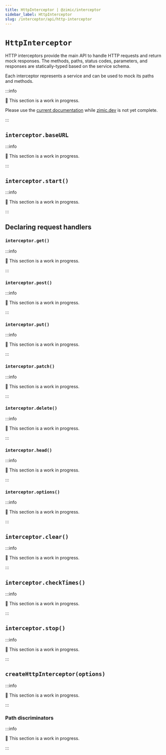 ```yaml
---
title: HttpInterceptor | @zimic/interceptor
sidebar_label: HttpInterceptor
slug: /interceptor/api/http-interceptor
---
```


# `HttpInterceptor`

HTTP interceptors provide the main API to handle HTTP requests and return mock responses. The methods, paths, status
codes, parameters, and responses are statically-typed based on the service schema.

Each interceptor represents a service and can be used to mock its paths and methods.

:::info

🚧 This section is a work in progress.

Please use the [current documentation](https://github.com/zimicjs/zimic/wiki) while [zimic.dev](/) is not yet complete.

:::

## `interceptor.baseURL`

:::info

🚧 This section is a work in progress.

:::

## `interceptor.start()`

:::info

🚧 This section is a work in progress.

:::

## Declaring request handlers

### `interceptor.get()`

:::info

🚧 This section is a work in progress.

:::

### `interceptor.post()`

:::info

🚧 This section is a work in progress.

:::

### `interceptor.put()`

:::info

🚧 This section is a work in progress.

:::

### `interceptor.patch()`

:::info

🚧 This section is a work in progress.

:::

### `interceptor.delete()`

:::info

🚧 This section is a work in progress.

:::

### `interceptor.head()`

:::info

🚧 This section is a work in progress.

:::

### `interceptor.options()`

:::info

🚧 This section is a work in progress.

:::

## `interceptor.clear()`

:::info

🚧 This section is a work in progress.

:::

## `interceptor.checkTimes()`

:::info

🚧 This section is a work in progress.

:::

## `interceptor.stop()`

:::info

🚧 This section is a work in progress.

:::

## `createHttpInterceptor(options)`

:::info

🚧 This section is a work in progress.

:::

### Path discriminators

:::info

🚧 This section is a work in progress.

:::
